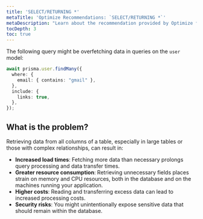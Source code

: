 ```yaml
---
title: 'SELECT/RETURNING *'
metaTitle: 'Optimize Recommendations: `SELECT/RETURNING *`'
metaDescription: "Learn about the recommendation provided by Optimize for queries that are overfetching data."
tocDepth: 3
toc: true
---
```


The following query might be overfetching data in queries on the `user` model:

```ts
await prisma.user.findMany({
  where: {
    email: { contains: "gmail" },
  },
  include: {
    links: true,
  },
});
```

## What is the problem?

Retrieving data from all columns of a table, especially in large tables or those with complex relationships, can result in:

- **Increased load times**: Fetching more data than necessary prolongs query processing and data transfer times.
- **Greater resource consumption**: Retrieving unnecessary fields places strain on memory and CPU resources, both in the database and on the machines running your application.
- **Higher costs**: Reading and transferring excess data can lead to increased processing costs.
- **Security risks**: You might unintentionally expose sensitive data that should remain within the database.
